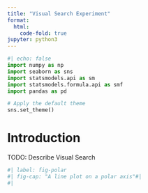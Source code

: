 ```yaml
---
title: "Visual Search Experiment"
format:
  html:
    code-fold: true
jupyter: python3
---
```


```python
#| echo: false
import numpy as np
import seaborn as sns
import statsmodels.api as sm
import statsmodels.formula.api as smf
import pandas as pd

# Apply the default theme
sns.set_theme()
```


# Introduction

TODO: Describe Visual Search

```python
#| label: fig-polar
#| fig-cap: "A line plot on a polar axis"#| 
#| 
```

